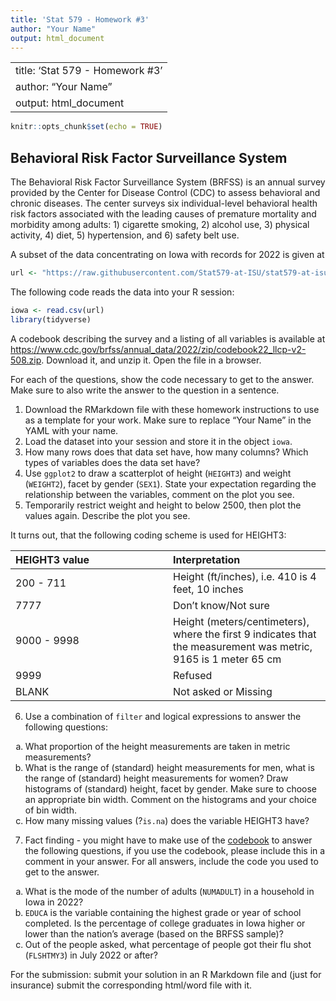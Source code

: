 ```yaml
---
title: 'Stat 579 - Homework #3'
author: "Your Name"
output: html_document
---
```


---
title: 'Stat 579 - Homework #3'
author: "Your Name"
output: html_document
---

```r
knitr::opts_chunk$set(echo = TRUE)
```

## Behavioral Risk Factor Surveillance System

The Behavioral Risk Factor Surveillance System (BRFSS) is an annual survey provided by the Center for Disease Control (CDC) to assess behavioral and chronic diseases. The center surveys six individual-level behavioral health risk factors associated with the leading causes of premature mortality and morbidity among adults: 1) cigarette smoking, 2) alcohol use, 3) physical activity, 4) diet, 5) hypertension, and 6) safety belt use. 

A subset of the data concentrating on Iowa with records for 2022 is given at
```r
url <- "https://raw.githubusercontent.com/Stat579-at-ISU/stat579-at-isu.github.io/master/homework/data/brfss-iowa-2022.csv"
```

The following code reads the data into your R session:
```r
iowa <- read.csv(url)
library(tidyverse)
```

A codebook describing the survey and a listing of all variables is available at [https://www.cdc.gov/brfss/annual_data/2022/zip/codebook22_llcp-v2-508.zip](). Download it, and unzip it. Open the file in a browser.

For each of the questions, show the code necessary to get to the answer. 
Make sure to also write the answer to the question in a sentence.

1. Download the RMarkdown file with these homework instructions to use as a template for your work.
Make sure to replace "Your Name" in the YAML with your name.
2. Load the dataset into your session and store it in the object `iowa`.
3. How many rows does that data set have, how many columns? Which types of variables does the data set have? 
4. Use `ggplot2` to draw a scatterplot of height (`HEIGHT3`) and weight (`WEIGHT2`), facet by gender (`SEX1`). State your expectation regarding the relationship between the variables, comment on the plot you see.
5. Temporarily restrict weight and height to below 2500, then plot the values again. Describe the plot you see.

It turns out, that the following coding scheme is used for HEIGHT3:

| HEIGHT3 value  |  Interpretation    |
|:- |:- |
| 200 - 711 | Height (ft/inches), i.e. 410 is 4 feet, 10 inches	|
| 7777 |	Don't know/Not sure	|
| 9000 - 9998 |	Height (meters/centimeters), where the first 9 indicates that the measurement was metric, 9165 is 1 meter 65 cm |
| 9999	| Refused |
| BLANK |	Not asked or Missing |

6. Use a combination of `filter` and logical expressions to answer the following questions:

  a. What proportion of the height measurements are taken in metric measurements? 
  b. What is the range of (standard) height measurements for men, what is the range of (standard) height measurements for women? Draw histograms of (standard) height, facet by gender. Make sure to choose an appropriate bin width. Comment on the histograms and your choice of bin width.
  c. How many missing values (?`is.na`) does the variable HEIGHT3 have?

7. Fact finding - you might have to make use of the [codebook](https://www.cdc.gov/brfss/annual_data/2022/zip/codebook22_llcp-v2-508.zip) to answer the following questions, if you use the codebook, please include this in a comment in your answer. For all answers, include the code you used to get to the answer.

  a. What is the mode of the number of adults (`NUMADULT`) in a household in Iowa in 2022?
  b. `EDUCA` is the variable containing the highest grade or year of school completed. Is the percentage of college graduates in Iowa higher or lower than the nation's average (based on the BRFSS sample)? 
  c. Out of the people asked, what percentage of people got their flu shot (`FLSHTMY3`)  in July 2022 or after?
    


For the submission: submit your solution in an R Markdown file and (just for insurance) submit the corresponding html/word file with it. 
